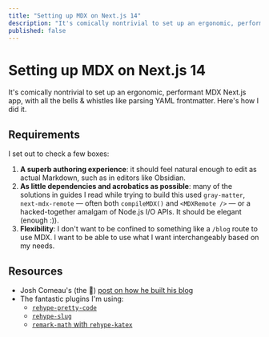 ```yaml
---
title: "Setting up MDX on Next.js 14"
description: "It's comically nontrivial to set up an ergonomic, performant MDX Next.js app, with all the bells & whistles like parsing YAML frontmatter. Here's how I did it."
published: false
---
```


# Setting up MDX on Next.js 14

It's comically nontrivial to set up an ergonomic, performant MDX Next.js app, with all the bells & whistles like parsing YAML frontmatter. Here's how I did it.

## Requirements

I set out to check a few boxes:

1. **A superb authoring experience**: it should feel natural enough to edit as actual Markdown, such as in editors like Obsidian.
2. **As little dependencies and acrobatics as possible**: many of the solutions in guides I read while trying to build this used `gray-matter`, `next-mdx-remote` — often both `compileMDX()` and `<MDXRemote />` — or a hacked-together amalgam of Node.js I/O APIs. It should be elegant (enough :)).
3. **Flexibility**: I don't want to be confined to something like a `/blog` route to use MDX. I want to be able to use what I want interchangeably based on my needs.

## Resources

- Josh Comeau's (the 🐐) [post on how he built his blog](https://www.joshwcomeau.com/blog/how-i-built-my-blog/)
- The fantastic plugins I'm using:
    - [`rehype-pretty-code`](https://rehype-pretty-code.netlify.app/)
    - [`rehype-slug`](https://github.com/rehypejs/rehype-slug)
    - [`remark-math` with `rehype-katex`](https://github.com/remarkjs/remark-math)
